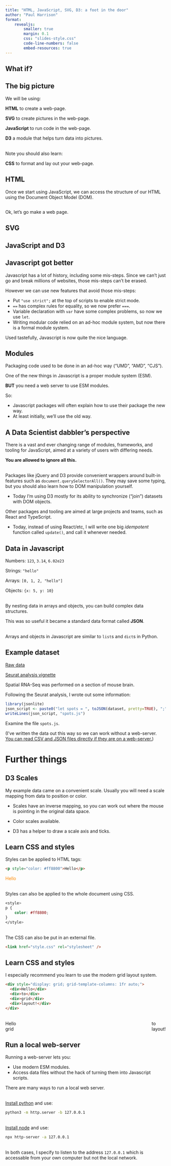 ```yaml
---
title: "HTML, JavaScript, SVG, D3: a foot in the door"
author: "Paul Harrison"
format: 
    revealjs:
        smaller: true
        margin: 0.1
        css: "slides-style.css"
        code-line-numbers: false
        embed-resources: true
---
```


## What if?

## The big picture

We will be using:

**HTML** to create a web-page.

**SVG** to create pictures in the web-page.

**JavaScript** to run code in the web-page.

**D3** a module that helps turn data into pictures.

\
Note you should also learn:

**CSS** to format and lay out your web-page.


## HTML

Once we start using JavaScript, we can access the structure of our HTML using the Document Object Model (DOM).

##

Ok, let's go make a web page.


## SVG


## JavaScript and D3





## Javascript got better

Javascript has a lot of history, including some mis-steps. Since we can't just go and break millions of websites, those mis-steps can't be erased.

However we can use new features that avoid those mis-steps:

* Put `"use strict";` at the top of scripts to enable strict mode.
* `==` has complex rules for equality, so we now prefer `===`.
* Variable declaration with `var` have some complex problems, so now we use `let`.
* Writing modular code relied on an ad-hoc module system, but now there is a formal module system.

Used tastefully, Javascript is now quite the nice language.


## Modules

Packaging code used to be done in an ad-hoc way ("UMD", "AMD", "CJS").

One of the new things in Javascript is a proper module system (ESM).

**BUT** you need a web server to use ESM modules.

So:

* Javascript packages will often explain how to use their package the new way.
* At least initially, we'll use the old way.


## A Data Scientist dabbler's perspective

There is a vast and ever changing range of modules, frameworks, and tooling for JavaScript, aimed at a variety of users with differing needs.

**You are allowed to ignore all this.**

\
Packages like jQuery and D3 provide convenient wrappers around built-in features such as `document.querySelectorAll()`. They may save some typing, but you should also learn how to DOM manipulation yourself.

* Today I'm using D3 mostly for its ability to synchronize ("join") datasets with DOM objects.

Other packages and tooling are aimed at large projects and teams, such as React and TypeScript.

* Today, instead of using React/etc, I will write one big *idempotent* function called `update()`, and call it whenever needed.


## Data in Javascript

Numbers: `123`, `3.14`, `6.02e23`

Strings: `"hello"`

Arrays: `[0, 1, 2, "hello"]`

Objects: `{x: 5, y: 10}`

\
By nesting data in arrays and objects, you can build complex data structures.

This was so useful it became a standard data format called **JSON**.

\
Arrays and objects in Javascript are similar to `list`s and `dict`s in Python.


## Example dataset

[Raw data](https://support.10xgenomics.com/spatial-gene-expression/datasets/1.0.0/V1_Mouse_Brain_Sagittal_Anterior)

[Seurat analysis vignette](https://satijalab.org/seurat/articles/spatial_vignette)

Spatial RNA-Seq was performed on a section of mouse brain.

Following the Seurat analysis, I wrote out some information:

```r
library(jsonlite)
json_script <- paste0("let spots = ", toJSON(dataset, pretty=TRUE), ";")
writeLines(json_script, "spots.js")
```

Examine the file `spots.js`.

(I've written the data out this way so we can work without a web-server. [You can read CSV and JSON files directly if they are on a web-server.](https://d3js.org/d3-fetch))



# Further things

## D3 Scales

My example data came on a convenient scale. Usually you will need a scale mapping from data to position or color.

* Scales have an inverse mapping, so you can work out where the mouse is pointing in the original data space.

* Color scales available.

* D3 has a helper to draw a scale axis and ticks.


## Learn CSS and styles

Styles can be applied to HTML tags:

```html
<p style="color: #ff8800">Hello</p>
```
<p style="color: #ff8800">Hello</p>

\
Styles can also be applied to the whole document using CSS.

```css
<style>
p {
    color: #ff8800;
}
</style>
```

\
The CSS can also be put in an external file.
```html
<link href="style.css" rel="stylesheet" />
```

## Learn CSS and styles

I especially recommend you learn to use the modern grid layout system.

```html
<div style="display: grid; grid-template-columns: 1fr auto;">
  <div>Hello</div> 
  <div>to</div> 
  <div>grid</div>
  <div>layout!</div>
</div>
```

\
<div style="display: grid; grid-template-columns: 1fr auto;">
  <div>Hello</div> 
  <div>to</div> 
  <div>grid</div>
  <div>layout!</div>
</div>


## Run a local web-server

Running a web-server lets you:

* Use modern ESM modules.
* Access data files without the hack of turning them into Javascript scripts.

There are many ways to run a local web server.

\
[Install python](https://www.python.org/downloads/) and use:

```bash
python3 -m http.server -b 127.0.0.1
```

\
[Install node](/opt/homebrew/Cellar/node/22.5.1) and use:

```bash
npx http-server -a 127.0.0.1
```

\
In both cases, I specify to listen to the address `127.0.0.1` which is accessable from your own computer but not the local network.

